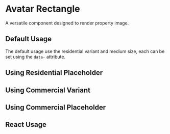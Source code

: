 
<Meta of={AvatarRectangleStories} />

# Avatar Rectangle

A versatile component designed to render property image.

<Controls />

## Default Usage

The default usage use the residential variant and medium size, each can be set using the `data-` attribute.

<Canvas of={AvatarRectangleStories.DefaultUsage} />
<RenderHtmlMarkup of={AvatarRectangleStories.DefaultUsage} />

## Using Residential Placeholder

<Canvas of={AvatarRectangleStories.UsingResidentialPlaceholder} />
<RenderHtmlMarkup of={AvatarRectangleStories.UsingResidentialPlaceholder} />

## Using Commercial Variant

<Canvas of={AvatarRectangleStories.UsingCommercialVariant} />
<RenderHtmlMarkup of={AvatarRectangleStories.UsingCommercialPlaceholder} />

## Using Commercial Placeholder

<Canvas of={AvatarRectangleStories.UsingCommercialPlaceholder} />
<RenderHtmlMarkup of={AvatarRectangleStories.UsingCommercialPlaceholder} />

## React Usage

<Canvas of={AvatarRectangleStories.ReactUsage} />

<RenderHtmlMarkup of={AvatarRectangleStories.ReactUsage} />
